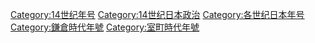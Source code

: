 [[Category:14世纪年号|Category:14世纪年号]]
[[Category:14世纪日本政治|Category:14世纪日本政治]]
[[Category:各世纪日本年号|Category:各世纪日本年号]]
[[Category:鎌倉時代年號|Category:鎌倉時代年號]]
[[Category:室町時代年號|Category:室町時代年號]]